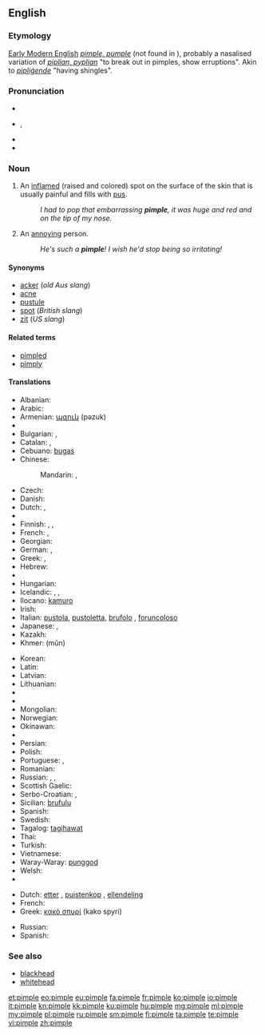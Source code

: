 ==English==

===Etymology===
[[w:Early Modern English|Early Modern English]] ''[[pimple#Middle English|pimple, pumple]]'' (not found in {{enm}}), probably a nasalised variation of {{etyl|ang}} ''[[piplian#Old Neglish|piplian, pyplian]]'' "to break out in pimples, show erruptions". Akin to {{ang}} ''[[pipligende#Old English|pipliġende]]'' "having shingles".

===Pronunciation===
* {{IPAchar|pĭm'p(ə)l}}
* {{IPA|/ˈpɪmp(ə)l/}}, {{X-SAMPA|/"pImp(@)l/}}
* {{audio|En-us-pimple.ogg|Audio (US)}}
* {{rhymes|ɪmpəl}}

===Noun===
{{wikipedia}}
{{en-noun}}

# An [[inflame]]d (raised and colored) spot on the surface of the skin that is usually painful and fills with [[pus]].
#: ''I had to pop that embarrassing '''pimple''', it was huge and red and on the tip of my nose''.
# {{slang}} An [[annoying]] person.
#: ''He's such a '''pimple'''! I wish he'd stop being so irritating!''

====Synonyms====
* [[acker]] (''old Aus slang'')
* [[acne]]
* [[pustule]]
* [[spot]] (''British slang'')
* [[zit]] (''US slang'')

====Related terms====
* [[pimpled]]
* [[pimply]]

====Translations====
{{trans-top|inflamed spot on the surface of the skin}}
* Albanian: {{t-|sq|puçërr}}
* Arabic: {{t-|ar|بثرة|f|tr=báthra}}
* Armenian: [[պզուկ]] (pəzuk)
* {{trreq|eu}}
* Bulgarian: {{t+|bg|пъпка|f|tr=păpka}}, {{t-|bg|пъпчица|f|tr=păpčica}}
* Catalan: {{t-|ca|bua|f}},  {{t-|ca|buba|f}}
* Cebuano: [[bugas]]
* Chinese:
*: Mandarin: {{t-|cmn|疙瘩|tr=gēda|sc=Hani}},  {{t-|cmn|丘疹|tr=qiūzhěn|sc=Hani}}
* Czech: {{t-|cs|uher|m}}
* Danish: {{t-|da|filipens}}
* Dutch: {{t+|nl|puist|f}}, {{t-|nl|pukkel}}
* {{trreq|eo}}
* Finnish: {{t+|fi|näppy}}, {{t+|fi|finni}},  {{t-|fi|märkänäppylä}}
* French: {{t+|fr|bouton|m}}, {{t+|fr|pustule|f}}
* Georgian: {{t-|ka|მუწუკი|tr=muts‘uki|sc=Geor}}
* German: {{t+|de|Pickel|m}}, {{t-|de|Oas|n}} {{qualifier|Bavaria}}
* Greek: {{t+|el|σπυρί|n|tr=spyri}}, {{t+|el|σπυράκι|n|tr=spyráki}}
* Hebrew: {{t-|he|פצעון}}
* {{trreq|hi}}
* Hungarian: {{t+|hu|pattanás}}
* Icelandic: {{t-|is|nabbi|m}}, {{t-|is|bóla|f}}, {{t+|is|graftarbóla|f}}
* Ilocano: [[kamuro]]
* Irish: {{t-|ga|goirín|m}}
* Italian: [[pustola]], [[pustoletta]], [[brufolo]] {{m}}, [[foruncoloso]] {{m}}
* Japanese: {{t-|ja|面皰|tr=にきび, níkibi}},  {{t-|ja|丘疹|tr=きゅうしん, kyūshin}}
* Kazakh: {{t|kk|безеу|tr=bezew|sc=Cyrl}}
* Khmer: {{Khmr|[[មុន]]}} (mŭn)
{{trans-mid}}
* Korean: {{t+|ko|여드름|tr=yeodeureum|sc=Hang}}
* Latin: {{t-|la|pustula|f}}
* Latvian: {{t-|lv|pūte|f}}
* Lithuanian: {{t-|lt|spuogas|m}}
* {{trreq|mt}}
* {{trreq|mi}}
* Mongolian: {{t-|mn|батга|tr=batga|sc=Cyrl}}
* Norwegian: {{t+|no|kvise|c}}
* Okinawan: {{tø|ryu|にくん|tr=nikuN}}
* {{trreq|ang}}
* Persian: {{t+|fa|جوش}}
* Polish: {{t-|pl|pryszcz|m}}
* Portuguese: {{t+|pt|borbulha|f}}, {{t+|pt|espinha|f}}
* Romanian: {{t-|ro|coș}}
* Russian: {{t+|ru|угорь|m|tr=úgor’}}, {{t+|ru|прыщ|m|tr=prýšč}}, {{t+|ru|прыщик|m|tr=prýščik}}
* Scottish Gaelic: {{t-|gd|pluc|m}}
* Serbo-Croatian: {{t-|sh|бубуљица|f|tr=[[bubuljica]]|sc=Cyrl}}, {{t-|sh|prišt|m}}
* Sicilian: [[brufulu]] {{m}}
* Spanish: {{t-|es|espinilla|f}}
* Swedish: {{t+|sv|finne|c}}
* Tagalog: [[tagihawat]]
* Thai: {{t-|th|สิว|tr=sĭw}}
* Turkish: {{t+|tr|sivilce}}
* Vietnamese: {{t-|vi|mụn nhọt}}
* Waray-Waray: [[punggod]]
* Welsh: {{t-|cy|tosyn|m}}
* {{trreq|yi}}
{{trans-bottom}}

{{trans-top|annoying person}}
* Dutch: [[etter]] {{m}}, [[puistenkop]] {{m}}, [[ellendeling]] {{m}}
* French: {{t+|fr|casse-couilles|m}}
* Greek: [[κακό σπυρί]] (kako spyri) {{n}}
{{trans-mid}}
* Russian: {{t+|ru|негодяй|m|tr=negodjáj}}
* Spanish: {{t+|es|pendejo|m}}
{{trans-bottom}}

===See also===
* [[blackhead]]
* [[whitehead]]

[[et:pimple]]
[[eo:pimple]]
[[eu:pimple]]
[[fa:pimple]]
[[fr:pimple]]
[[ko:pimple]]
[[io:pimple]]
[[it:pimple]]
[[kn:pimple]]
[[kk:pimple]]
[[ku:pimple]]
[[hu:pimple]]
[[mg:pimple]]
[[ml:pimple]]
[[my:pimple]]
[[pl:pimple]]
[[ru:pimple]]
[[sm:pimple]]
[[fi:pimple]]
[[ta:pimple]]
[[te:pimple]]
[[vi:pimple]]
[[zh:pimple]]